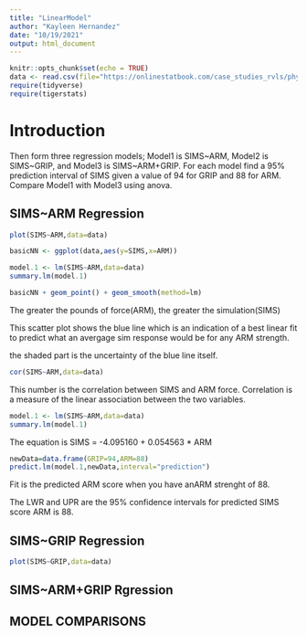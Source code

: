 ```yaml
---
title: "LinearModel"
author: "Kayleen Hernandez"
date: "10/19/2021"
output: html_document
---
```


```r
knitr::opts_chunk$set(echo = TRUE)
data <- read.csv(file="https://onlinestatbook.com/case_studies_rvls/physical_strength/data.txt",sep="",header=TRUE)  
require(tidyverse)
require(tigerstats)
```

# Introduction

Then form three regression models; Model1 is SIMS~ARM, Model2 is SIMS~GRIP, and Model3 is SIMS~ARM+GRIP. For each model find a 95% prediction interval of SIMS given a value of 94  for GRIP and 88 for ARM. Compare Model1 with Model3 using anova.

## SIMS~ARM Regression 

```r
plot(SIMS~ARM,data=data)
```




```r
basicNN <- ggplot(data,aes(y=SIMS,x=ARM))
```

  
```r
model.1 <- lm(SIMS~ARM,data=data)
summary.lm(model.1)
```
```r
basicNN + geom_point() + geom_smooth(method=lm)
```




The greater the pounds of force(ARM), the greater the simulation(SIMS)

This scatter plot shows the blue line which is an indication of a best linear fit to predict what an avergage sim response would be for any ARM strength. 

the shaded part is the uncertainty of the blue line itself.

```r
cor(SIMS~ARM,data=data)
```

This number is the correlation between SIMS and ARM force. Correlation is a measure of the linear association between the two variables. 

```r
model.1 <- lm(SIMS~ARM,data=data)
summary.lm(model.1)
```

The equation is SIMS = -4.095160 + 0.054563 * ARM 


```r
newData=data.frame(GRIP=94,ARM=88)
predict.lm(model.1,newData,interval="prediction")
```

Fit is the predicted ARM score when you have anARM strenght of 88. 

The LWR and UPR are the 95% confidence intervals for predicted SIMS score ARM is 88. 

## SIMS~GRIP Regression

```r
plot(SIMS~GRIP,data=data)
```


## SIMS~ARM+GRIP Rgression

## MODEL COMPARISONS